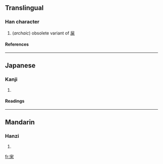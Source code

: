 {{zh-hanzi|{{zh-lookup|宩}}}}
==Translingual==
===Han character===
{{Han char|rn=40|rad=宀|as=06|sn=9|four=|canj=十火木 (JFD)}}
# (''archaic'') obsolete variant of [[屎]]
====References====
{{Han ref|kx=0285.101|dkj=07147|hdz=20929.010|uh=5BA9|ud=23465}}
----
==Japanese==
===Kanji===
{{ja-kanji|grade=|rs=宀06}}
# {{defn|Japanese}} 
====Readings====
{{ja-readings|on=[[し]] (shi)|kun=}}
----
==Mandarin==
===Hanzi===
{{cmn-hanzi|pin=[[shǐ]] (shi3)|wg=shih<sup>3</sup>}}
# {{defn|Mandarin}}

[[fr:宩]]